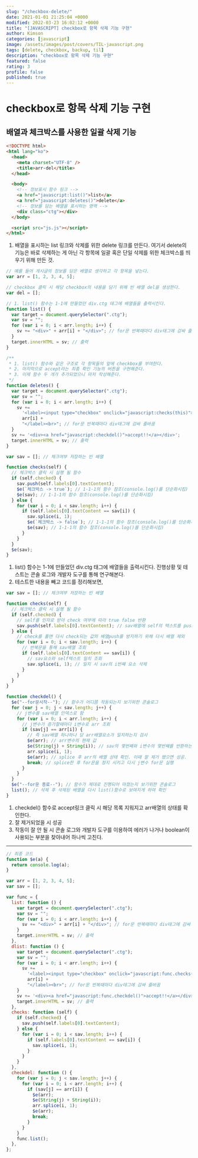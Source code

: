 ```yaml
---
slug: "/checkbox-delete/"
date: 2021-01-01 21:25:04 +0000
modified: 2022-03-23 16:02:12 +0000
title: "[JAVASCRIPT] checkbox로 항목 삭제 기능 구현"
author: Kimson
categories: [javascript]
image: /assets/images/post/covers/TIL-javascript.png
tags: [delete, checkbox, backup, til]
description: "checkbox로 항목 삭제 기능 구현"
featured: false
rating: 3
profile: false
published: true
---
```


# checkbox로 항목 삭제 기능 구현

## 배열과 체크박스를 사용한 일괄 삭제 기능

```html
<!DOCTYPE html>
<html lang="ko">
  <head>
    <meta charset="UTF-8" />
    <title>arr-del</title>
  </head>

  <body>
    <!-- 정보표시 함수 링크 -->
    <a href="javascript:list()">list</a>
    <a href="javascript:deletes()">delete</a>
    <!-- 정보를 담는 배열을 표시하는 영역 -->
    <div class="ctg"></div>
  </body>

  <script src="js.js"></script>
</html>
```

1. 배열을 표시하는 list 링크와 삭제를 위한 delete 링크를 만든다. 여기서 delete의 기능은 바로 삭제하는 게 아닌 각 항목에 일괄 혹은 단일 삭제를 위한 체크박스를 띄우기 위해 만든 것.

```javascript
// 예를 들어 게시글의 정보를 담은 배열로 생각하고 각 항목을 넣는다.
var arr = [1, 2, 3, 4, 5];

// checkbox 클릭 시 해당 checkbox의 내용을 담기 위해 빈 배열 del을 생성한다.
var del = [];

// 1. list() 함수는 1-1에 만들었던 div.ctg 태그에 배열들을 출력시킨다.
function list() {
  var target = document.querySelector(".ctg");
  var sv = "";
  for (var i = 0; i < arr.length; i++) {
    sv += "<div>" + arr[i] + "</div>"; // for문 반복때마다 div태그에 감싸 줄바꿈
  }
  target.innerHTML = sv; // 출력
}

/**
 * 1. list() 함수와 같은 구조로 각 항목들의 앞에 checkbox를 부여한다.
 * 2. 마지막으로 accept라는 최종 확인 기능의 버튼을 구현해준다.
 * 3. 이제 함수 두 개가 추가되었으니 마저 작성해준다.
 */
function deletes() {
  var target = document.querySelector(".ctg");
  var sv = "";
  for (var i = 0; i < arr.length; i++) {
    sv +=
      '<label><input type="checkbox" onclick="javascript:checks(this)">' +
      arr[i] +
      "</label><br>"; // for문 반복때마다 div태그에 감싸 줄바꿈
  }
  sv += '<div><a href="javascript:checkdel()">accept!!</a></div>';
  target.innerHTML = sv; // 출력
}
```

```javascript
var sav = []; // 체크여부 저장하는 빈 배열

function checks(self) {
  // 체크박스 클릭 시 실행 될 함수
  if (self.checked) {
    sav.push(self.labels[0].textContent);
    $e(`체크박스 -> true`); // 1-1-1의 함수 참조(console.log()를 단순화시킴)
    $e(sav); // 1-1-1의 함수 참조(console.log()를 단순화시킴)
  } else {
    for (var i = 0; i < sav.length; i++) {
      if (self.labels[0].textContent == sav[i]) {
        sav.splice(i, 1);
        $e(`체크박스 -> false`); // 1-1-1의 함수 참조(console.log()를 단순화시킴)
        $e(sav); // 1-1-1의 함수 참조(console.log()를 단순화시킴)
      }
    }
  }
  $e(sav);
}
```

1. list() 함수는 1-1에 만들었던 div.ctg 태그에 배열들을 출력시킨다. 진행상황 및 테스트는 콘솔 로그와 개발자 도구를 통해 연구해본다.
2. 테스트한 내용을 빼고 코드를 정리해보면,

```javascript
var sav = []; // 체크여부 저장하는 빈 배열

function checks(self) {
  // 체크박스 클릭 시 실행 될 함수
  if (self.checked) {
    // self를 인자로 받아 check 여부에 따라 true false 반환
    sav.push(self.labels[0].textContent); // sav배열에 self의 텍스트를 push
  } else {
    // check를 풀면 다시 check되는 값의 배열push를 방지하기 위해 다시 배열 제외
    for (var i = 0; i < sav.length; i++) {
      // 반복문을 통해 sav배열 조회
      if (self.labels[0].textContent == sav[i]) {
        // sav요소와 self텍스트 일치 조회
        sav.splice(i, 1); // 일치 시 sav의 i번째 요소 삭제
      }
    }
  }
}

function checkdel() {
  $e("--for문시작--"); // 함수가 어디쯤 작동되는지 보기위한 콘솔로그
  for (var j = 0; j < sav.length; j++) {
    // j변수를 sav배열 인덱스로 함
    for (var i = 0; i < arr.length; i++) {
      // j변수가 증가할때마다 i변수로 arr 조회
      if (sav[j] == arr[i]) {
        // 즉 sav배열 하나하나 당 arr배열요소가 일치하는지 검사
        $e(arr); // arr변수의 현재 값
        $e(String(j) + String(i)); // sav의 몇번째와 i변수의 몇번째를 반환하는지 확인
        arr.splice(i, 1);
        $e(arr); // splice 후 arr의 배열 상태 확인. 이때 잘 제거 됐으면 성공.
        break; // splice한 후 for문을 정지 시키고 다시 j변수 for문 실행
      }
    }
  }
  $e("--for문 종료--"); // 함수가 제대로 진행되어 마쳤는지 보기위한 콘솔로그
  list(); // 삭제 후 삭제된 배열을 다시 list()함수로 보여지게 하여 확인
}
```

1. checkdel() 함수로 accept링크 클릭 시 해당 목록 지워지고 arr배열의 상태를 확인한다.
2. 잘 제거되었을 시 성공
3. 작동이 잘 안 될 시 콘솔 로그와 개발자 도구를 이용하여 에러가 나거나 boolean이 사용되는 부분을 찾아내어 하나씩 고친다.

---

```javascript
// 최종 코드
function $e(a) {
  return console.log(a);
}

var arr = [1, 2, 3, 4, 5];
var sav = [];

var func = {
  list: function () {
    var target = document.querySelector(".ctg");
    var sv = "";
    for (var i = 0; i < arr.length; i++) {
      sv += "<div>" + arr[i] + "</div>"; // for문 반복때마다 div태그에 감싸 줄바꿈
    }
    target.innerHTML = sv; // 출력
  },
  dlist: function () {
    var target = document.querySelector(".ctg");
    var sv = "";
    for (var i = 0; i < arr.length; i++) {
      sv +=
        '<label><input type="checkbox" onclick="javascript:func.checks(this)">' +
        arr[i] +
        "</label><br>"; // for문 반복때마다 div태그에 감싸 줄바꿈
    }
    sv += '<div><a href="javascript:func.checkdel()">accept!!</a></div>';
    target.innerHTML = sv; // 출력
  },
  checks: function (self) {
    if (self.checked) {
      sav.push(self.labels[0].textContent);
    } else {
      for (var i = 0; i < sav.length; i++) {
        if (self.labels[0].textContent == sav[i]) {
          sav.splice(i, 1);
        }
      }
    }
  },
  checkdel: function () {
    for (var j = 0; j < sav.length; j++) {
      for (var i = 0; i < arr.length; i++) {
        if (sav[j] == arr[i]) {
          $e(arr);
          $e(String(j) + String(i));
          arr.splice(i, 1);
          $e(arr);
          break;
        }
      }
    }
    func.list();
  },
};
```
